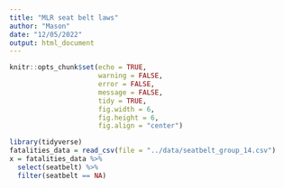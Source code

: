 ```yaml
---
title: "MLR seat belt laws"
author: "Mason"
date: "12/05/2022"
output: html_document
---
```


```r
knitr::opts_chunk$set(echo = TRUE, 
                      warning = FALSE,
                      error = FALSE,
                      message = FALSE,
                      tidy = TRUE,
                      fig.width = 6, 
                      fig.height = 6, 
                      fig.align = "center")
```

```r
library(tidyverse)
fatalities_data = read_csv(file = "../data/seatbelt_group_14.csv")
x = fatalities_data %>% 
  select(seatbelt) %>% 
  filter(seatbelt == NA)
```

